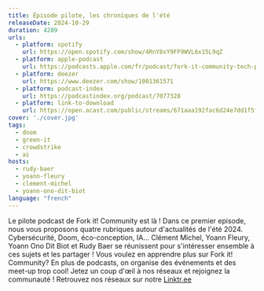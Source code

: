 ```yaml
---
title: Épisode pilote, les chroniques de l'été
releaseDate: 2024-10-29
duration: 4289
urls:
  - platform: spotify
    url: https://open.spotify.com/show/4RnY8xY9FF9WVL6x15L9qZ
  - platform: apple-podcast
    url: https://podcasts.apple.com/fr/podcast/fork-it-community-tech-podcast-fr/id1776912422?i=1000674913322
  - platform: deezer
    url: https://www.deezer.com/show/1001361571
  - platform: podcast-index
    url: https://podcastindex.org/podcast/7077328
  - platform: link-to-download
    url: https://open.acast.com/public/streams/671aaa192fac6d24e7dd1f5f/episodes/6720ae14a73223e19b050aaf.mp3
cover: './cover.jpg'
tags:
  - doom
  - green-it
  - crowdstrike
  - ai
hosts:
  - rudy-baer
  - yoann-fleury
  - clement-michel
  - yoann-ono-dit-biot
language: "french"
---
```


Le pilote podcast de Fork it! Community est là ! Dans ce premier episode, nous vous
proposons quatre rubriques autour d'actualités de l'été 2024. Cybersécurité,
Doom, éco-conception, IA... Clément Michel, Yoann Fleury, Yoann Ono Dit Biot et Rudy Baer se réunissent
pour s'intéresser ensemble à ces sujets et les partager ! Vous voulez en apprendre plus sur
Fork it! Community? En plus de podcasts, on organise des événements et des meet-up trop
cool! Jetez un coup d'œil à nos réseaux et rejoignez la communauté ! Retrouvez nos réseaux
sur notre [Linktr.ee](https://linktr.ee/forkit.community)